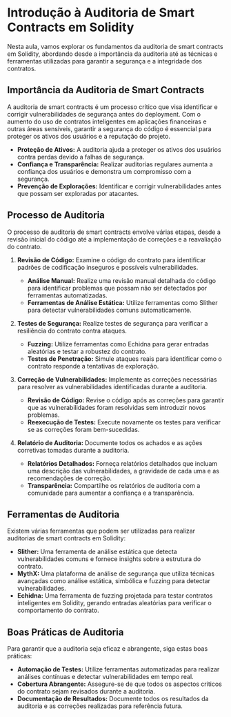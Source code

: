 # Introdução à Auditoria de Smart Contracts em Solidity

Nesta aula, vamos explorar os fundamentos da auditoria de smart contracts em Solidity, abordando desde a importância da auditoria até as técnicas e ferramentas utilizadas para garantir a segurança e a integridade dos contratos.

## Importância da Auditoria de Smart Contracts

A auditoria de smart contracts é um processo crítico que visa identificar e corrigir vulnerabilidades de segurança antes do deployment. Com o aumento do uso de contratos inteligentes em aplicações financeiras e outras áreas sensíveis, garantir a segurança do código é essencial para proteger os ativos dos usuários e a reputação do projeto.

- **Proteção de Ativos:** A auditoria ajuda a proteger os ativos dos usuários contra perdas devido a falhas de segurança.
- **Confiança e Transparência:** Realizar auditorias regulares aumenta a confiança dos usuários e demonstra um compromisso com a segurança.
- **Prevenção de Explorações:** Identificar e corrigir vulnerabilidades antes que possam ser exploradas por atacantes.

## Processo de Auditoria

O processo de auditoria de smart contracts envolve várias etapas, desde a revisão inicial do código até a implementação de correções e a reavaliação do contrato.

1. **Revisão de Código:** Examine o código do contrato para identificar padrões de codificação inseguros e possíveis vulnerabilidades.

   - **Análise Manual:** Realize uma revisão manual detalhada do código para identificar problemas que possam não ser detectados por ferramentas automatizadas.
   - **Ferramentas de Análise Estática:** Utilize ferramentas como Slither para detectar vulnerabilidades comuns automaticamente.

2. **Testes de Segurança:** Realize testes de segurança para verificar a resiliência do contrato contra ataques.

   - **Fuzzing:** Utilize ferramentas como Echidna para gerar entradas aleatórias e testar a robustez do contrato.
   - **Testes de Penetração:** Simule ataques reais para identificar como o contrato responde a tentativas de exploração.

3. **Correção de Vulnerabilidades:** Implemente as correções necessárias para resolver as vulnerabilidades identificadas durante a auditoria.

   - **Revisão de Código:** Revise o código após as correções para garantir que as vulnerabilidades foram resolvidas sem introduzir novos problemas.
   - **Reexecução de Testes:** Execute novamente os testes para verificar se as correções foram bem-sucedidas.

4. **Relatório de Auditoria:** Documente todos os achados e as ações corretivas tomadas durante a auditoria.
   - **Relatórios Detalhados:** Forneça relatórios detalhados que incluam uma descrição das vulnerabilidades, a gravidade de cada uma e as recomendações de correção.
   - **Transparência:** Compartilhe os relatórios de auditoria com a comunidade para aumentar a confiança e a transparência.

## Ferramentas de Auditoria

Existem várias ferramentas que podem ser utilizadas para realizar auditorias de smart contracts em Solidity:

- **Slither:** Uma ferramenta de análise estática que detecta vulnerabilidades comuns e fornece insights sobre a estrutura do contrato.
- **MythX:** Uma plataforma de análise de segurança que utiliza técnicas avançadas como análise estática, simbólica e fuzzing para detectar vulnerabilidades.
- **Echidna:** Uma ferramenta de fuzzing projetada para testar contratos inteligentes em Solidity, gerando entradas aleatórias para verificar o comportamento do contrato.

## Boas Práticas de Auditoria

Para garantir que a auditoria seja eficaz e abrangente, siga estas boas práticas:

- **Automação de Testes:** Utilize ferramentas automatizadas para realizar análises contínuas e detectar vulnerabilidades em tempo real.
- **Cobertura Abrangente:** Assegure-se de que todos os aspectos críticos do contrato sejam revisados durante a auditoria.
- **Documentação de Resultados:** Documente todos os resultados da auditoria e as correções realizadas para referência futura.

